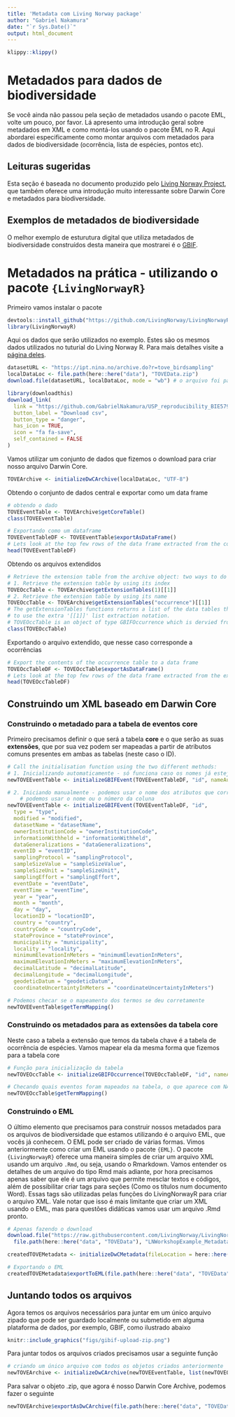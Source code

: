 ```yaml
---
title: 'Metadata com Living Norway package'
author: "Gabriel Nakamura"
date: "`r Sys.Date()`"
output: html_document
---
```


```r
klippy::klippy()
```

# Metadados para dados de biodiversidade

Se você ainda não passou pela seção de metadados usando o pacote EML, volte um pouco, por favor. Lá apresento uma introdução geral sobre metadados em XML e como montá-los usando o pacote EML no R. Aqui abordarei especificamente como montar arquivos com metadados para dados de biodiversidade (ocorrência, lista de espécies, pontos etc).

## Leituras sugeridas

Esta seção é baseada no documento produzido pelo [Living Norway Project](https://livingnorway.github.io/LivingNorwayR/articles/LNWorkshopExample_TOV-E.html), que também oferece uma introdução muito interessante sobre Darwin Core e metadados para biodiversidade.

## Exemplos de metadados de biodiversidade

O melhor exemplo de esturutura digital que utiliza metadados de biodiversidade construídos desta maneira que mostrarei é o [GBIF](https://www.gbif.org/).

# Metadados na prática - utilizando o pacote `{LivingNorwayR}`

Primeiro vamos instalar o pacote

```r
devtools::install_github("https://github.com/LivingNorway/LivingNorwayR")
library(LivingNorwayR)
```

Aqui os dados que serão utilizados no exemplo. Estes são os mesmos dados utilizados no tuturial do Living Norway R. Para mais detalhes visite a [página deles](https://livingnorway.github.io/LivingNorwayR/articles/LNWorkshopExample_TOV-E.html).


```r
datasetURL <- "https://ipt.nina.no/archive.do?r=tove_birdsampling"
localDataLoc <- file.path(here::here("data"), "TOVEData.zip") 
download.file(datasetURL, localDataLoc, mode = "wb") # o arquivo foi para a pasta escolhida
```


```r
library(downloadthis)
download_link(
  link = "https://github.com/GabrielNakamura/USP_reproducibility_BIE5791",
  button_label = "Download csv",
  button_type = "danger",
  has_icon = TRUE,
  icon = "fa fa-save",
  self_contained = FALSE
)
```

Vamos utilizar um conjunto de dados que fizemos o download para criar nosso arquivo Darwin Core.

```r
TOVEArchive <- initializeDwCArchive(localDataLoc, "UTF-8")
```
Obtendo o conjunto de dados central e exportar como um data frame

```r
# obtendo o dado
TOVEEventTable <- TOVEArchive$getCoreTable()
class(TOVEEventTable)

# Exportando como um dataframe
TOVEEventTableDF <- TOVEEventTable$exportAsDataFrame()
# Lets look at the top few rows of the data frame extracted from the core data table
head(TOVEEventTableDF)
```

Obtendo os arquivos extendidos

```r
# Retrieve the extension table from the archive object: two ways to do this
# 1. Retrieve the extension table by using its index
TOVEOccTable <- TOVEArchive$getExtensionTables(1)[[1]]
# 2. Retrieve the extension table by using its name
TOVEOccTable <- TOVEArchive$getExtensionTables("occurrence")[[1]]
# The getExtensionTables functions returns a list of the data tables that are requested.  Therefore to extract just the first element of this list we need
# to use the extra '[[1]]' list extraction notation.
# TOVEOccTable is an object of type GBIFOccurrence which is dervied from DwCGeneric
class(TOVEOccTable)
```

Exportando o arquivo extendido, que nesse caso corresponde a ocorrências

```r
# Export the contents of the occurrence table to a data frame
TOVEOccTableDF <- TOVEOccTable$exportAsDataFrame()
# Lets look at the top few rows of the data frame extracted from the extension data table
head(TOVEOccTableDF)
```


## Construindo um XML baseado em Darwin Core

### Construindo o metadado para a tabela de eventos **core**

Primeiro precisamos definir o que será a tabela **core** e o que serão as suas **extensões**, que por sua vez podem ser mapeadas a partir de atributos comuns presentes em ambas as tabelas (neste caso o ID).

```r
# Call the initialisation function using the two different methods:
# 1. Inicializando automaticamente - só funciona caso os nomes já estejam de acordo com o Darwin Core
newTOVEEventTable <- initializeGBIFEvent(TOVEEventTableDF, "id", nameAutoMap = TRUE)

# 2. Iniciando manualmente - podemos usar o nome dos atributos que correspondem a cada categoria do Darwin Core. 
    # podemos usar o nome ou o número da coluna
newTOVEEventTable <- initializeGBIFEvent(TOVEEventTableDF, "id",
  type = "type",
  modified = "modified",
  datasetName = "datasetName",
  ownerInstitutionCode = "ownerInstitutionCode",
  informationWithheld = "informationWithheld",
  dataGeneralizations = "dataGeneralizations",
  eventID = "eventID",
  samplingProtocol = "samplingProtocol",
  sampleSizeValue = "sampleSizeValue",
  sampleSizeUnit = "sampleSizeUnit",
  samplingEffort = "samplingEffort",
  eventDate = "eventDate",
  eventTime = "eventTime",
  year = "year",
  month = "month",
  day = "day",
  locationID = "locationID",
  country = "country",
  countryCode = "countryCode",
  stateProvince = "stateProvince",
  municipality = "municipality",
  locality = "locality",
  minimumElevationInMeters = "minimumElevationInMeters",
  maximumElevationInMeters = "maximumElevationInMeters",
  decimalLatitude = "decimalLatitude",
  decimalLongitude = "decimalLongitude",
  geodeticDatum = "geodeticDatum",
  coordinateUncertaintyInMeters = "coordinateUncertaintyInMeters")

# Podemos checar se o mapeamento dos termos se deu corretamente
newTOVEEventTable$getTermMapping()
```

### Construindo os metadados para as extensões da tabela core

Neste caso a tabela a extensão que temos da tabela chave é a tabela de ocorrência de espécies. Vamos mapear ela da mesma forma que fizemos para a tabela core

```r
# Função para inicialização da tabela
newTOVEOccTable <- initializeGBIFOccurrence(TOVEOccTableDF, "id", nameAutoMap = TRUE)

# Checando quais eventos foram mapeados na tabela, o que aparece com NA não foi mapeado, ou porque não existe ou porque tem o nome incorreto
newTOVEOccTable$getTermMapping()
```

### Construindo o EML

O último elemento que precisamos para construir nossos metadados para os arquivos de biodiversidade que estamos utilizando é o arquivo EML, que vocês já conhecem. O EML pode ser criado de várias formas. Vimos anteriormente como criar um EML usando o pacote `{EML}`. O pacote `{LivingNorwayR}` oferece uma maneira simples de criar um arquivo XML usando um arquivo `.Rmd`, ou seja, usando o Rmarkdown. Vamos entender os detalhes de um arquivo do tipo Rmd mais adiante, por hora precisamos apenas saber que ele é um arquivo que permite mesclar textos e códigos, além de possibilitar criar tags para seções (Como os títulos num documento Word). Essas tags são utilizadas pelas funções do LivingNorwayR para criar o arquivo XML. Vale notar que isso é mais limitante que criar um XML usando o EML, mas para questões didáticas vamos usar um arquivo .Rmd pronto.

```r
# Apenas fazendo o download
download.file("https://raw.githubusercontent.com/LivingNorway/LivingNorwayR/master/vignettes/LNWorkshopExample_TOV-E_Metadata.rmd",
  file.path(here::here("data", "TOVEData"), "LNWorkshopExample_Metadata.rmd"))

createdTOVEMetadata <- initializeDwCMetadata(fileLocation = here::here("data", "TOVEData", "LNWorkshopExample_Metadata.rmd"), fileType = "rmarkdown")

# Exportando o EML
createdTOVEMetadata$exportToEML(file.path(here::here("data", "TOVEData"), "newMetadata.xml"))
```

## Juntando todos os arquivos

Agora temos os arquivos necessários para juntar em um único arquivo zipado que pode ser guardado localmente ou submetido em alguma plataforma de dados, por exemplo, GBIF, como ilustrado abaixo

```r
knitr::include_graphics("figs/gibif-upload-zip.png")
```

Para juntar todos os arquivos criados precisamos usar a seguinte função

```r
# criando um único arquivo com todos os objetos criados anteriormente
newTOVEArchive <- initializeDwCArchive(newTOVEEventTable, list(newTOVEOccTable), newTOVEMetadata)
```

Para salvar o objeto .zip, que agora é nosso Darwin Core Archive, podemos fazer o seguinte

```r
newTOVEArchive$exportAsDwCArchive(file.path(here::here("data", "TOVEData"), "newDwCArchive.zip"))
```


